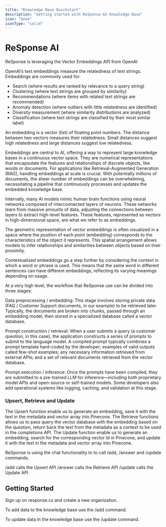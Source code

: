 ```yaml
---
title: "Knowledge Base Quickstart"
description: "Getting started with ReSponse AI Knowledge Base"
icon: "book"
iconType: "solid"
---
```


# ReSponse AI

ReSponse is leveraging the Vector Embeddings API from OpenAI

OpenAI’s text embeddings measure the relatedness of text strings. Embeddings are commonly used for:

- Search (where results are ranked by relevance to a query string)
- Clustering (where text strings are grouped by similarity)
- Recommendations (where items with related text strings are recommended)
- Anomaly detection (where outliers with little relatedness are identified)
- Diversity measurement (where similarity distributions are analyzed)
- Classification (where text strings are classified by their most similar label)

An embedding is a vector (list) of floating point numbers. The distance between two vectors measures their relatedness. Small distances suggest high relatedness and large distances suggest low relatedness.

Embeddings are central to AI, offering a way to represent large knowledge bases in a continuous vector space. They are numerical representations that encapsulate the features and relationships of discrete objects, like words or documents. For applications like Retrieval-Augmented Generation (RAG), handling embeddings at scale is crucial. With potentially millions of documents, the sheer number of embeddings can be overwhelming, necessitating a pipeline that continuously processes and updates the embedded knowledge base.

Internally, many AI models mimic human brain functions using neural networks composed of interconnected layers of neurons. These networks learn from massive amounts of data, adjusting the connections between layers to extract high-level features. These features, represented as vectors in high-dimensional space, are what we refer to as embeddings.

The geometric representation of vector embeddings is often visualized in a space where the position of each point (embedding) corresponds to the characteristics of the object it represents. This spatial arrangement allows models to infer relationships and similarities between objects based on their proximity.

Contextualized embeddings go a step further by considering the context in which a word or phrase is used. This means that the same word in different sentences can have different embeddings, reflecting its varying meanings depending on usage.

At a very high level, the workflow that ReSponse use can be divided into three stages:

Data preprocessing / embedding: This stage involves storing private data (FAQ / Customer Support documents, in our example) to be retrieved later. Typically, the documents are broken into chunks, passed through an embedding model, then stored in a specialized database called a vector database. 

Prompt construction / retrieval: When a user submits a query (a customer question, in this case), the application constructs a series of prompts to submit to the language model. A compiled prompt typically combines a prompt template hard-coded by the developer; examples of valid outputs called few-shot examples; any necessary information retrieved from external APIs; and a set of relevant documents retrieved from the vector database. 

Prompt execution / inference: Once the prompts have been compiled, they are submitted to a pre-trained LLM for inference—including both proprietary model APIs and open-source or self-trained models. Some developers also add operational systems like logging, caching, and validation at this stage.

### Upsert, Retrieve and Update

The Upsert function enable us to generate an embedding, save it with the text in the metadata and vector array into Pinecone.
The Retrieve functions allows us to pass query the vector database with the embedding based on the question, return back the text from the metadata as a context to be used in the completions API.
The Update function enable us to generate an embedding, search for the corresponding vector Id in Pinecone, and update it with the text in the metadata and vector array into Pinecone.

ReSponse is using the chat functionality to to call /add, /answer and /update commands.

/add calls the Upsert API
/answer calls the Retrieve API
/update calls the Update API

## Getting Started

Sign up on response.cx and create a new organization.

To add data to the knowledge base use the /add command.

To update data in the knowledge base use the /update command.

